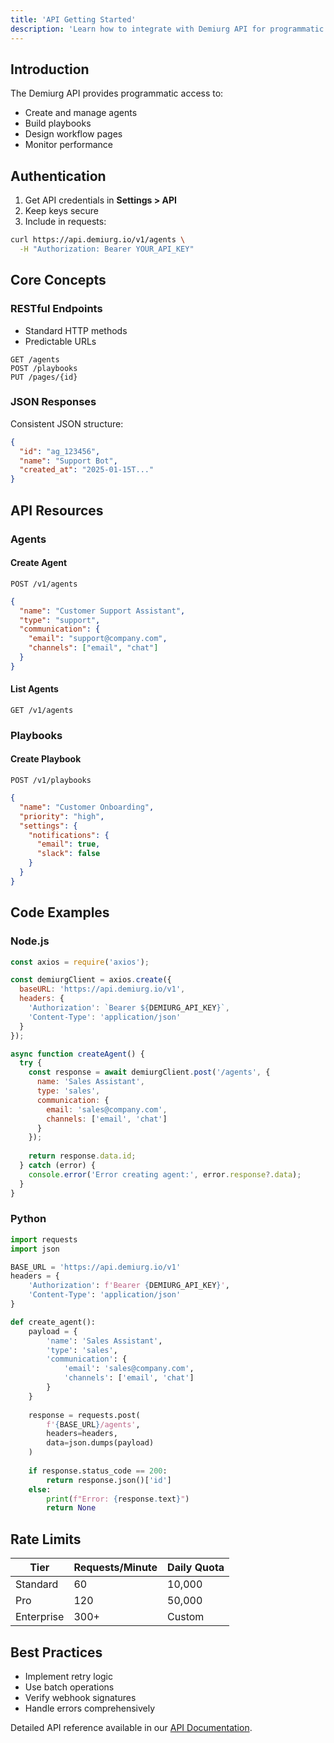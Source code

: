 ```yaml
---
title: 'API Getting Started'
description: 'Learn how to integrate with Demiurg API for programmatic automation'
---
```


## Introduction

The Demiurg API provides programmatic access to:
- Create and manage agents
- Build playbooks
- Design workflow pages
- Monitor performance

## Authentication

1. Get API credentials in **Settings > API**
2. Keep keys secure
3. Include in requests:

```bash
curl https://api.demiurg.io/v1/agents \
  -H "Authorization: Bearer YOUR_API_KEY"
```

## Core Concepts

### RESTful Endpoints

- Standard HTTP methods
- Predictable URLs

```
GET /agents
POST /playbooks
PUT /pages/{id}
```

### JSON Responses

Consistent JSON structure:

```json
{
  "id": "ag_123456",
  "name": "Support Bot",
  "created_at": "2025-01-15T..."
}
```

## API Resources

### Agents

#### Create Agent

```
POST /v1/agents
```

```json
{
  "name": "Customer Support Assistant",
  "type": "support",
  "communication": {
    "email": "support@company.com",
    "channels": ["email", "chat"]
  }
}
```

#### List Agents

```
GET /v1/agents
```

### Playbooks

#### Create Playbook

```
POST /v1/playbooks
```

```json
{
  "name": "Customer Onboarding",
  "priority": "high",
  "settings": {
    "notifications": {
      "email": true,
      "slack": false
    }
  }
}
```

## Code Examples

### Node.js

```javascript
const axios = require('axios');

const demiurgClient = axios.create({
  baseURL: 'https://api.demiurg.io/v1',
  headers: {
    'Authorization': `Bearer ${DEMIURG_API_KEY}`,
    'Content-Type': 'application/json'
  }
});

async function createAgent() {
  try {
    const response = await demiurgClient.post('/agents', {
      name: 'Sales Assistant',
      type: 'sales',
      communication: {
        email: 'sales@company.com',
        channels: ['email', 'chat']
      }
    });
    
    return response.data.id;
  } catch (error) {
    console.error('Error creating agent:', error.response?.data);
  }
}
```

### Python

```python
import requests
import json

BASE_URL = 'https://api.demiurg.io/v1'
headers = {
    'Authorization': f'Bearer {DEMIURG_API_KEY}',
    'Content-Type': 'application/json'
}

def create_agent():
    payload = {
        'name': 'Sales Assistant',
        'type': 'sales',
        'communication': {
            'email': 'sales@company.com',
            'channels': ['email', 'chat']
        }
    }
    
    response = requests.post(
        f'{BASE_URL}/agents',
        headers=headers,
        data=json.dumps(payload)
    )
    
    if response.status_code == 200:
        return response.json()['id']
    else:
        print(f"Error: {response.text}")
        return None
```

## Rate Limits

| Tier | Requests/Minute | Daily Quota |
|------|-----------------|-------------|
| Standard | 60 | 10,000 |
| Pro | 120 | 50,000 |
| Enterprise | 300+ | Custom |

## Best Practices

- Implement retry logic
- Use batch operations
- Verify webhook signatures
- Handle errors comprehensively

<Note>Detailed API reference available in our [API Documentation](/api/reference).</Note>
